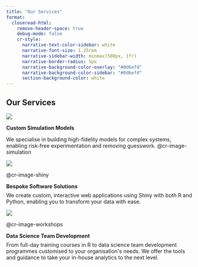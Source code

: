 ```yaml
---
title: "Our Services"
format:
  closeread-html:
    remove-header-space: true
    debug-mode: false
    cr-style:
      narrative-text-color-sidebar: white
      narrative-font-size: 1.25rem
      narrative-sidebar-width: minmax(500px, 1fr)
      narrative-border-radius: 5px
      narrative-background-color-overlay: "#0d6efd"
      narrative-background-color-sidebar: "#0d6efd"
      section-background-color: white
---
```

:::{.cr-section}

# Our Services

:::{#cr-image-simulation}
![](/files/icon_gen/output/simulation_hex.png)
:::


```{=html}
<strong>Custom Simulation Models</strong>
<p style="margin-top:0.5em;"> </p>
```
We specialise in building high-fidelity models for complex systems, enabling risk-free experimentation and removing guesswork. @cr-image-simulation

:::{#cr-image-shiny}
![](/files/icon_gen/output/shiny_hex.png)
:::

@cr-image-shiny
```{=html}
<strong>Bespoke Software Solutions</strong>
<p style="margin-top:0.5em;">We create custom, interactive web applications using Shiny with both R and Python, enabling you to transform your data with ease.</p>
```


:::{#cr-image-workshops}
![](/files/icon_gen/output/workshops_hex.png)
:::

@cr-image-workshops
```{=html}
<strong>Data Science Team Development</strong>
<p style="margin-top:0.5em;">From full-day training courses in R to data science team development programmes customised to your organisation's needs. We offer the tools and guidance to take your in-house analytics to the next level.</p>
```


:::